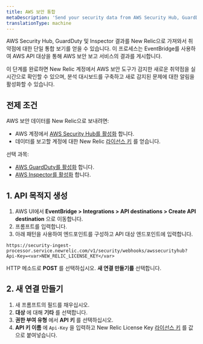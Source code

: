 ```yaml
---
title: AWS 보안 통합
metaDescription: 'Send your security data from AWS Security Hub, GuardDuty, and inspector directly to New Relic.'
translationType: machine
---
```


AWS Security Hub, GuardDuty 및 Inspector 결과를 New Relic으로 가져와서 취약점에 대한 단일 통합 보기를 얻을 수 있습니다. 이 프로세스는 EventBridge를 사용하여 AWS API 대상을 통해 AWS 보안 보고 서비스의 결과를 게시합니다.

이 단계를 완료하면 New Relic 계정에서 AWS 보안 도구가 감지한 새로운 취약점을 실시간으로 확인할 수 있으며, 분석 대시보드를 구축하고 새로 감지된 문제에 대한 알림을 활성화할 수 있습니다.

## 전제 조건

AWS 보안 데이터를 New Relic으로 보내려면:

* AWS 계정에서 [AWS Security Hub를 활성화](https://docs.aws.amazon.com/securityhub/latest/userguide/securityhub-settingup.html) 합니다.
* 데이터를 보고할 계정에 대한 New Relic [라이선스 키](/docs/accounts-partnerships/install-new-relic/account-setup/license-key) 를 얻습니다.

선택 과목:

* [AWS GuardDuty를 활성화](https://docs.aws.amazon.com/guardduty/latest/ug/guardduty_settingup.html) 합니다.
* [AWS Inspector를 활성화](https://docs.aws.amazon.com/inspector/latest/user/getting_started_tutorial.h) 합니다.

## 1. API 목적지 생성

1. AWS UI에서 **EventBridge > Integrations > API destinations > Create API destination** 으로 이동합니다.
2. 프롬프트를 입력합니다.
3. 아래 패턴을 사용하여 엔드포인트를 구성하고 API 대상 엔드포인트에 입력합니다.

```
https://security-ingest-processor.service.newrelic.com/v1/security/webhooks/awssecurityhub?Api-Key=<var>NEW_RELIC_LICENSE_KEY</var>
```

HTTP 메소드로 **POST** 를 선택하십시오. **새 연결 만들기를** 선택합니다.

## 2. 새 연결 만들기

1. 새 프롬프트의 필드를 채우십시오.
2. **대상** 에 대해 **기타** 를 선택합니다.
3. **권한 부여 유형** 에서 **API 키** 를 선택하십시오.
4. **API 키 이름** 에 `Api-Key` 을 입력하고 New Relic License Key [라이선스 키](/docs/accounts-partnerships/install-new-relic/account-setup/license-key) 를 값으로 붙여넣습니다.